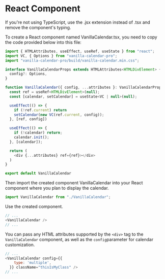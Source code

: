 # React Component

<Info>
	If you're not using TypeScript, use the .jsx extension instead of .tsx and remove the component's typing.
</Info>

To create a React component named VanillaCalendar.tsx, you need to copy the code provided below into this file:

```js
import { HTMLAttributes, useEffect, useRef, useState } from "react";
import VC, { Options } from "vanilla-calendar-pro";
import "vanilla-calendar-pro/build/vanilla-calendar.min.css";

interface VanillaCalendarProps extends HTMLAttributes<HTMLDivElement> {
  config?: Options,
}

function VanillaCalendar({ config, ...attributes }: VanillaCalendarProps) {
  const ref = useRef<HTMLDivElement>(null);
  const [calendar, setCalendar] = useState<VC | null>(null);

  useEffect(() => {
    if (!ref.current) return
    setCalendar(new VC(ref.current, config));
  }, [ref, config])

  useEffect(() => {
    if (!calendar) return;
    calendar.init();
  }, [calendar]);

  return (
    <div {...attributes} ref={ref}></div>
  )
}

export default VanillaCalendar
```

Then import the created component VanillaCalendar into your React component where you plan to display the calendar.

```js
import VanillaCalendar from "./VanillaCalendar";
```

Use the created component.

```js
// ...
<VanillaCalendar />
// ...
```

You can pass any HTML attributes supported by the `<div>` tag to the `VanillaCalendar` component, as well as the `config`parameter for calendar customization.

```js
// ...
<VanillaCalendar config={{
    type: 'multiple',
  }} className="thisIsMyClass" />
// ...
```
